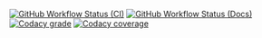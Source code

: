 [![GitHub Workflow Status (CI)](https://img.shields.io/github/actions/workflow/status/axelrindle/planningpoker/ci.yml?branch=main&logo=github&style=for-the-badge)](https://github.com/axelrindle/planningpoker/actions/workflows/ci.yml)
[![GitHub Workflow Status (Docs)](https://img.shields.io/github/actions/workflow/status/axelrindle/planningpoker/docs.yml?branch=main&label=Docs&logo=github&style=for-the-badge)](https://github.com/axelrindle/planningpoker/actions/workflows/docs.yml)
[![Codacy grade](https://img.shields.io/codacy/grade/8796e479719445a2bc7de81c1b50c6c5?logo=codacy&style=for-the-badge)](https://www.codacy.com/gh/axelrindle/planningpoker/dashboard?utm_source=github.com&amp;utm_medium=referral&amp;utm_content=axelrindle/planningpoker&amp;utm_campaign=Badge_Grade)
[![Codacy coverage](https://img.shields.io/codacy/coverage/8796e479719445a2bc7de81c1b50c6c5?logo=codacy&style=for-the-badge)](https://www.codacy.com/gh/axelrindle/planningpoker/dashboard?utm_source=github.com&amp;utm_medium=referral&amp;utm_content=axelrindle/planningpoker&amp;utm_campaign=Badge_Coverage)
